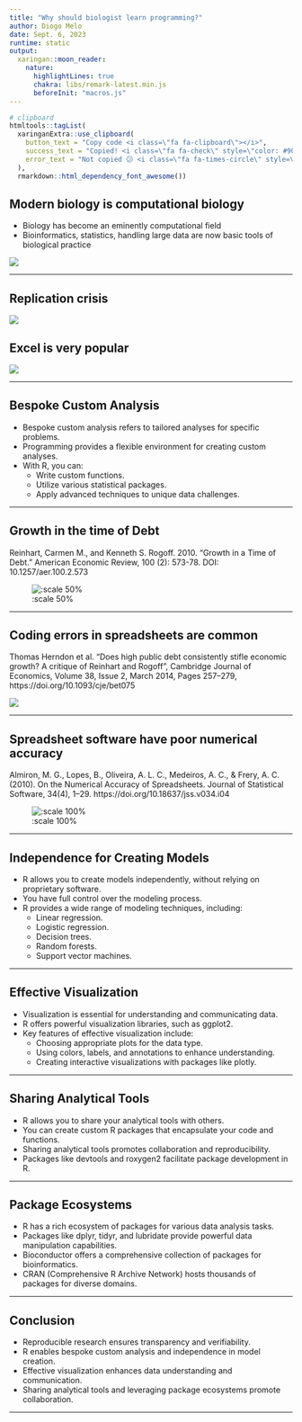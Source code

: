 ```yaml
---
title: "Why should biologist learn programming?"
author: Diogo Melo
date: Sept. 6, 2023
runtime: static
output:
  xaringan::moon_reader:
    nature:
      highlightLines: true
      chakra: libs/remark-latest.min.js
      beforeInit: "macros.js"
---
```


```r
# clipboard
htmltools::tagList(
  xaringanExtra::use_clipboard(
    button_text = "Copy code <i class=\"fa fa-clipboard\"></i>",
    success_text = "Copied! <i class=\"fa fa-check\" style=\"color: #90BE6D\"></i>",
    error_text = "Not copied 😕 <i class=\"fa fa-times-circle\" style=\"color: #F94144\"></i>"
  ),
  rmarkdown::html_dependency_font_awesome())
```

## Modern biology is computational biology

- Biology has become an eminently computational field
- Bioinformatics, statistics, handling large data are now basic tools of biological practice

![](figures/foamtree.png)

---

## Replication crisis

![](figures/ioannidis.png)



## Excel is very popular

![](figures/eve_online.png)

---

## Bespoke Custom Analysis

- Bespoke custom analysis refers to tailored analyses for specific problems.
- Programming provides a flexible environment for creating custom analyses.
- With R, you can:
    - Write custom functions.
    - Utilize various statistical packages.
    - Apply advanced techniques to unique data challenges.

---

## Growth in the time of Debt

Reinhart, Carmen M., and Kenneth S. Rogoff. 2010. "Growth in a Time of Debt." American Economic Review, 100 (2): 573-78. DOI: 10.1257/aer.100.2.573

![:scale 50%](figures/figure2.png)

---

## Coding errors in spreadsheets are common

Thomas Herndon et al. "Does high public debt consistently stifle economic growth? A critique of Reinhart and Rogoff", Cambridge Journal of Economics, Volume 38, Issue 2, March 2014, Pages 257–279, https://doi.org/10.1093/cje/bet075

![](figures/excel_error.png)

---

## Spreadsheet software have poor numerical accuracy

Almiron, M. G., Lopes, B., Oliveira, A. L. C., Medeiros, A. C., & Frery, A. C. (2010). On the Numerical Accuracy of Spreadsheets. Journal of Statistical Software, 34(4), 1–29. https://doi.org/10.18637/jss.v034.i04

![:scale 100%](figures/spreadsheet_tests.png)

---

## Independence for Creating Models

- R allows you to create models independently, without relying on proprietary software.
- You have full control over the modeling process.
- R provides a wide range of modeling techniques, including:
    - Linear regression.
    - Logistic regression.
    - Decision trees.
    - Random forests.
    - Support vector machines.

---

## Effective Visualization

- Visualization is essential for understanding and communicating data.
- R offers powerful visualization libraries, such as ggplot2.
- Key features of effective visualization include:
    - Choosing appropriate plots for the data type.
    - Using colors, labels, and annotations to enhance understanding.
    - Creating interactive visualizations with packages like plotly.

---

## Sharing Analytical Tools

- R allows you to share your analytical tools with others.
- You can create custom R packages that encapsulate your code and functions.
- Sharing analytical tools promotes collaboration and reproducibility.
- Packages like devtools and roxygen2 facilitate package development in R.

---

## Package Ecosystems

- R has a rich ecosystem of packages for various data analysis tasks.
- Packages like dplyr, tidyr, and lubridate provide powerful data manipulation capabilities.
- Bioconductor offers a comprehensive collection of packages for bioinformatics.
- CRAN (Comprehensive R Archive Network) hosts thousands of packages for diverse domains.

---

## Conclusion

- Reproducible research ensures transparency and verifiability.
- R enables bespoke custom analysis and independence in model creation.
- Effective visualization enhances data understanding and communication.
- Sharing analytical tools and leveraging package ecosystems promote collaboration.

---



